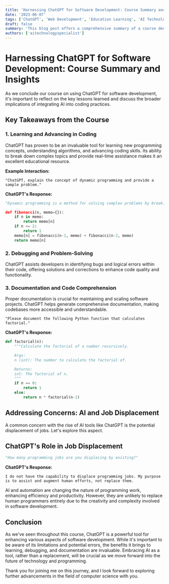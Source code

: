 ```yaml
---
title: 'Harnessing ChatGPT for Software Development: Course Summary and Insights'
date: '2023-06-07'
tags: ['ChatGPT', 'Web Development', 'Education Learning', 'AI Technology']
draft: false
summary: 'This blog post offers a comprehensive summary of a course dedicated to using ChatGPT for various aspects of software development. From coding to debugging and beyond, discover how ChatGPT can enhance your programming journey.'
authors: ['aitechnologyspecialist']
---
```


# Harnessing ChatGPT for Software Development: Course Summary and Insights

As we conclude our course on using ChatGPT for software development, it's important to reflect on the key lessons learned and discuss the broader implications of integrating AI into coding practices.

## Key Takeaways from the Course

### 1. **Learning and Advancing in Coding**

ChatGPT has proven to be an invaluable tool for learning new programming concepts, understanding algorithms, and advancing coding skills. Its ability to break down complex topics and provide real-time assistance makes it an excellent educational resource.

**Example Interaction:**

```plaintext
"ChatGPT, explain the concept of dynamic programming and provide a sample problem."
```

**ChatGPT's Response:**

```Python
"Dynamic programming is a method for solving complex problems by breaking them down into simpler subproblems. It is particularly useful for optimization problems. Here's an example of the Fibonacci sequence using dynamic programming:

def fibonacci(n, memo={}):
    if n in memo:
        return memo[n]
    if n <= 2:
        return 1
    memo[n] = fibonacci(n-1, memo) + fibonacci(n-2, memo)
    return memo[n]
```

### 2. Debugging and Problem-Solving

ChatGPT assists developers in identifying bugs and logical errors within their code, offering solutions and corrections to enhance code quality and functionality.

### 3. Documentation and Code Comprehension

Proper documentation is crucial for maintaining and scaling software projects. ChatGPT helps generate comprehensive documentation, making codebases more accessible and understandable.

```plainText
"Please document the following Python function that calculates factorial."
```

**ChatGPT's Response:**

```Python
def factorial(n):
    """Calculate the factorial of a number recursively.

    Args:
    n (int): The number to calculate the factorial of.

    Returns:
    int: The factorial of n.
    """
    if n == 0:
        return 1
    else:
        return n * factorial(n-1)
```

## Addressing Concerns: AI and Job Displacement

A common concern with the rise of AI tools like ChatGPT is the potential displacement of jobs. Let's explore this aspect.

## ChatGPT's Role in Job Displacement

```Python
"How many programming jobs are you displacing by existing?"
```

**ChatGPT's Response:**

`I do not have the capability to displace programming jobs. My purpose is to assist and augment human efforts, not replace them.`

AI and automation are changing the nature of programming work, enhancing efficiency and productivity. However, they are unlikely to replace human programmers entirely due to the creativity and complexity involved in software development.

## Conclusion

As we've seen throughout this course, ChatGPT is a powerful tool for enhancing various aspects of software development. While it's important to be aware of its limitations and potential errors, the benefits it brings to learning, debugging, and documentation are invaluable. Embracing AI as a tool, rather than a replacement, will be crucial as we move forward into the future of technology and programming.

Thank you for joining me on this journey, and I look forward to exploring further advancements in the field of computer science with you.
